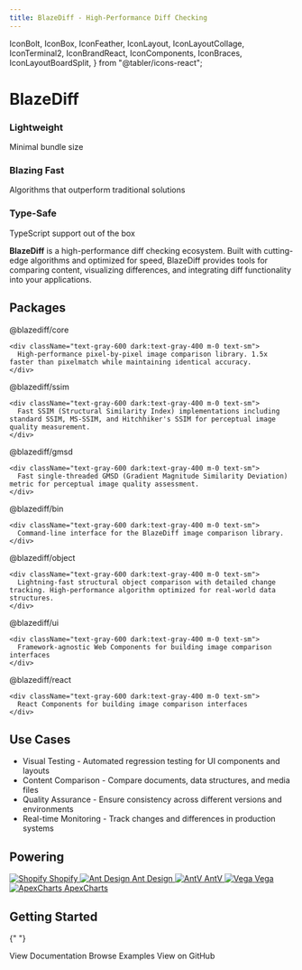 ```yaml
---
title: BlazeDiff - High-Performance Diff Checking
---
```


  IconBolt,
  IconBox,
  IconFeather,
  IconLayout,
  IconLayoutCollage,
  IconTerminal2,
  IconBrandReact,
  IconComponents,
  IconBraces,
  IconLayoutBoardSplit,
} from "@tabler/icons-react";

<h1 className="text-5xl font-bold mt-8 mb-16 text-center">BlazeDiff</h1>

<div className="grid grid-cols-3 gap-8 mt-8 mb-12">
  <div className="flex flex-col items-center text-center">
    <IconFeather size={42} className='mb-3' />
    <h3 className="font-bold mb-2">Lightweight</h3>
    <div className="text-sm text-gray-600 dark:text-gray-400">
      Minimal bundle size
    </div>
  </div>

<div className="flex flex-col items-center text-center">
  <IconBolt size={42} className="mb-3" />
  <h3 className="font-bold mb-2">Blazing Fast</h3>
  <div className="text-sm text-gray-600 dark:text-gray-400">
    Algorithms that outperform traditional solutions
  </div>
</div>

  <div className="flex flex-col items-center text-center">
    <IconBox size={42} className='mb-3' />
    <h3 className="font-bold mb-2">Type-Safe</h3>
    <div className="text-sm text-gray-600 dark:text-gray-400">
      TypeScript support out of the box
    </div>
  </div>
</div>

**BlazeDiff** is a high-performance diff checking ecosystem. Built with cutting-edge algorithms and optimized for speed, BlazeDiff provides tools for comparing content, visualizing differences, and integrating diff functionality into your applications.

## Packages

<div className="flex flex-col gap-4 mt-4">

  <div>
    <Link href="/docs/core" className="flex items-center font-semibold gap-2 text-blue-500 dark:text-blue-400">
      <IconLayout size={20} className='flex-shrink-0' />
      <span>@blazediff/core</span>
    </Link>

    <div className="text-gray-600 dark:text-gray-400 m-0 text-sm">
      High-performance pixel-by-pixel image comparison library. 1.5x faster than pixelmatch while maintaining identical accuracy.
    </div>

  </div>

  <div>
    <Link href="/docs/ssim" className="flex items-center font-semibold gap-2 text-blue-500 dark:text-blue-400">
      <IconLayoutBoardSplit size={20} className='flex-shrink-0' />
      <span>@blazediff/ssim</span>
    </Link>

    <div className="text-gray-600 dark:text-gray-400 m-0 text-sm">
      Fast SSIM (Structural Similarity Index) implementations including standard SSIM, MS-SSIM, and Hitchhiker's SSIM for perceptual image quality measurement.
    </div>

  </div>

  <div>
    <Link href="/docs/gmsd" className="flex items-center font-semibold gap-2 text-blue-500 dark:text-blue-400">
      <IconLayoutCollage size={20} className='flex-shrink-0' />
      <span>@blazediff/gmsd</span>
    </Link>

    <div className="text-gray-600 dark:text-gray-400 m-0 text-sm">
      Fast single-threaded GMSD (Gradient Magnitude Similarity Deviation) metric for perceptual image quality assessment.
    </div>

  </div>


  <div>
    <Link href="/docs/binary" className="flex items-center font-semibold gap-2 text-blue-500 dark:text-blue-400">
      <IconTerminal2 size={20} className='flex-shrink-0' />
      <span>@blazediff/bin</span>
    </Link>

    <div className="text-gray-600 dark:text-gray-400 m-0 text-sm">
      Command-line interface for the BlazeDiff image comparison library.
    </div>

  </div>

  <div>
    <Link href="/docs/object" className="flex items-center font-semibold gap-2 text-blue-500 dark:text-blue-400">
      <IconBraces size={20} className='flex-shrink-0' />
      <span>@blazediff/object</span>
    </Link>

    <div className="text-gray-600 dark:text-gray-400 m-0 text-sm">
      Lightning-fast structural object comparison with detailed change tracking. High-performance algorithm optimized for real-world data structures.
    </div>

  </div>

  <div>
    <Link href="/docs/ui" className="flex items-center font-semibold gap-2 text-blue-500 dark:text-blue-400">
      <IconComponents size={20} className='flex-shrink-0' />
      <span>@blazediff/ui</span>
    </Link>

    <div className="text-gray-600 dark:text-gray-400 m-0 text-sm">
      Framework-agnostic Web Components for building image comparison interfaces
    </div>

  </div>

  <div>
    <Link href="/docs/react" className="flex items-center font-semibold gap-2 text-blue-500 dark:text-blue-400">
      <IconBrandReact size={20} className='flex-shrink-0' />
      <span>@blazediff/react</span>
    </Link>

    <div className="text-gray-600 dark:text-gray-400 m-0 text-sm">
      React Components for building image comparison interfaces
    </div>

  </div>
</div>

## Use Cases

- Visual Testing - Automated regression testing for UI components and layouts
- Content Comparison - Compare documents, data structures, and media files
- Quality Assurance - Ensure consistency across different versions and environments
- Real-time Monitoring - Track changes and differences in production systems

## Powering

<div className="flex flex-wrap items-center justify-center gap-8 my-8">
  <a
    href="https://github.com/Shopify/react-native-skia"
    target="_blank"
    rel="noopener noreferrer"
    className="flex flex-col items-center gap-2"
  >
    <img src="/shopify-logo.png" alt="Shopify" className="h-12" />
    <span className="text-sm text-gray-600 dark:text-gray-400">Shopify</span>
  </a>
  <a
    href="https://github.com/ant-design/ant-design"
    target="_blank"
    rel="noopener noreferrer"
    className="flex flex-col items-center gap-2"
  >
    <img src="/antdesign-logo.png" alt="Ant Design" className="h-12" />
    <span className="text-sm text-gray-600 dark:text-gray-400">Ant Design</span>
  </a>
  <a
    href="https://github.com/antvis/antv"
    target="_blank"
    rel="noopener noreferrer"
    className="flex flex-col items-center gap-2"
  >
    <img src="/antv-logo.png" alt="AntV" className="h-12" />
    <span className="text-sm text-gray-600 dark:text-gray-400">AntV</span>
  </a>
  <a
    href="https://github.com/vega/vega"
    target="_blank"
    rel="noopener noreferrer"
    className="flex flex-col items-center gap-2"
  >
    <img src="/vega-logo.png" alt="Vega" className="h-12" />
    <span className="text-sm text-gray-600 dark:text-gray-400">Vega</span>
  </a>
  <a
    href="https://github.com/apexcharts/apexcharts.js"
    target="_blank"
    rel="noopener noreferrer"
    className="flex flex-col items-center gap-2"
  >
    <img src="/apexcharts-logo.png" alt="ApexCharts" className="h-12" />
    <span className="text-sm text-gray-600 dark:text-gray-400">ApexCharts</span>
  </a>
</div>

## Getting Started

<div className="flex flex-col md:flex-row gap-4 mt-4">

{" "}
<Link href="/docs/core" className="text-blue-500 dark:text-blue-400">
  View Documentation
</Link>
<Link
  href="/examples/image-comparison"
  className="text-blue-500 dark:text-blue-400"
>
  Browse Examples
</Link>
<Link
  href="https://github.com/teimurjan/blazediff"
  className="text-blue-500 dark:text-blue-400"
>
  View on GitHub
</Link>

</div>
